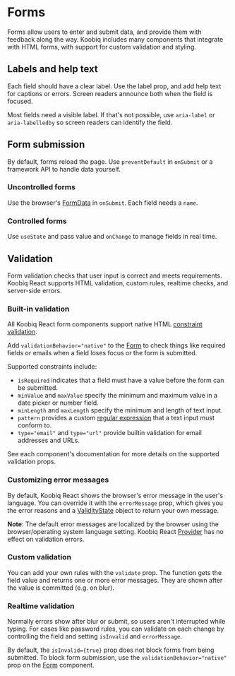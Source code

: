 
<Meta title="Forms" />

# Forms

Forms allow users to enter and submit data, and provide them with feedback along the way.
Koobiq includes many components that integrate with HTML forms, with support for custom validation and styling.

## Labels and help text

Each field should have a clear label. Use the label prop, and add help text for captions or errors.
Screen readers announce both when the field is focused.

<Story of={Stories.LabelsHelperText} />

Most fields need a visible label. If that's not possible, use `aria-label` or `aria-labelledby` so screen readers can identify the field.

## Form submission

By default, forms reload the page. Use `preventDefault` in `onSubmit` or a framework API to handle data yourself.

### Uncontrolled forms

Use the browser's [FormData](https://developer.mozilla.org/en-US/docs/Web/API/FormData) in `onSubmit`. Each field needs a `name`.

<Story of={Stories.UncontrolledForms} />

### Controlled forms

Use `useState` and pass value and `onChange` to manage fields in real time.

<Story of={Stories.ControlledForms} />

## Validation

Form validation checks that user input is correct and meets requirements.
Koobiq React supports HTML validation, custom rules, realtime checks, and server-side errors.

### Built-in validation

All Koobiq React form components support native HTML [constraint validation](https://developer.mozilla.org/en-US/docs/Web/HTML/Guides/Constraint_validation).

Add `validationBehavior="native"` to the [Form](?path=/docs/components-form--docs) to check things like required fields or
emails when a field loses focus or the form is submitted.

<Story of={Stories.BuiltInValidation} />

Supported constraints include:

- `isRequired` indicates that a field must have a value before the form can be submitted.
- `minValue` and `maxValue` specify the minimum and maximum value in a date picker or number field.
- `minLength` and `maxLength` specify the minimum and length of text input.
- `pattern` provides a custom [regular expression](https://developer.mozilla.org/en-US/docs/Web/JavaScript/Guide/Regular_expressions) that a text input must conform to.
- `type="email"` and `type="url"` provide builtin validation for email addresses and URLs.

See each component's documentation for more details on the supported validation props.

### Customizing error messages

By default, Koobiq React shows the browser's error message in the user's language.
You can override it with the `errorMessage` prop, which gives you the error reasons and a
[ValidityState](https://developer.mozilla.org/en-US/docs/Web/API/ValidityState) object to return your own message.

<Story of={Stories.ErrorMessages} />

**Note**: The default error messages are localized by the browser using the browser/operating system language setting.
Koobiq React [Provider](?path=/docs/components-provider--docs#localization) has no effect on validation errors.

### Custom validation

You can add your own rules with the `validate` prop. The function gets the field value and returns one or more error messages.
They are shown after the value is committed (e.g. on blur).

<Story of={Stories.CustomValidation} />

### Realtime validation

Normally errors show after blur or submit, so users aren't interrupted while typing.
For cases like password rules, you can validate on each change by controlling the field and
setting `isInvalid` and `errorMessage`.

<Story of={Stories.RealtimeValidation} />

By default, the `isInvalid={true}` prop does not block forms from being submitted.
To block form submission, use the `validationBehavior="native"` prop on the [Form](?path=/docs/components-form--docs) component.
